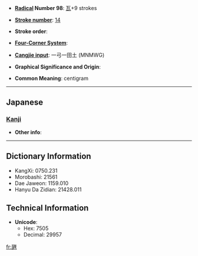 * '''[[Wiktionary:Chinese radical index| Radical]] Number 98''': [[Wiktionary:Chinese radical index 瓦|瓦]]+9 strokes

* '''[[Wiktionary:Chinese total strokes index|Stroke number]]''': [[Wiktionary:Chinese total strokes index 14|14]]

* '''Stroke order''': 

* '''[[Wiktionary:Chinese four corner index|Four-Corner System]]''': 

* '''[[Wiktionary:Chinese Cangjie index|Cangjie input]]''': 一弓一田土 (MNMWG)

* '''Graphical Significance and Origin''': 

* '''Common Meaning''': centigram

----

==Japanese==
===[[Kanji]]===
{{kanji|on readings=|kun readings=[[せんちぐら]] (senchigura)}}

* '''Other info''':  

----

== Dictionary Information ==

* KangXi: 0750.231
* Morobashi: 21561
* Dae Jaweon: 1159.010
* Hanyu Da Zidian: 21428.011

== Technical Information ==

* '''Unicode''':
** Hex: 7505
** Decimal: 29957

[[fr:甅]]